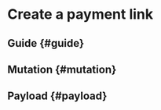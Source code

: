 # Create a payment link


<Intro method="card" />


<InDevelopement feature="Payment links are" />

## Guide {#guide}


<GuideSteps method="card" />

## Mutation {#mutation}


<Mutation />

## Payload {#payload}


<Payload />